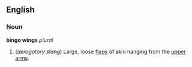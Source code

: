 ==English==
===Noun===
'''bingo wings''' ''plural''

#(''derogatory slang'') Large, loose [[flap]]s of skin hanging from the [[upper arm]]s.